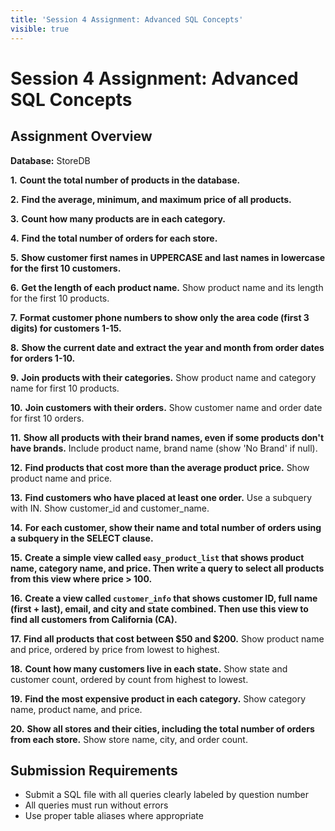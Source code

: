 ```yaml
---
title: 'Session 4 Assignment: Advanced SQL Concepts'
visible: true
---
```


# Session 4 Assignment: Advanced SQL Concepts

## Assignment Overview

**Database:** StoreDB

**1.** **Count the total number of products in the database.**

**2.** **Find the average, minimum, and maximum price of all products.**

**3.** **Count how many products are in each category.**

**4.** **Find the total number of orders for each store.**

**5.** **Show customer first names in UPPERCASE and last names in lowercase for the first 10 customers.**

**6.** **Get the length of each product name.** Show product name and its length for the first 10 products.

**7.** **Format customer phone numbers to show only the area code (first 3 digits) for customers 1-15.**

**8.** **Show the current date and extract the year and month from order dates for orders 1-10.**

**9.** **Join products with their categories.** Show product name and category name for first 10 products.

**10.** **Join customers with their orders.** Show customer name and order date for first 10 orders.

**11.** **Show all products with their brand names, even if some products don't have brands.** Include product name, brand name (show 'No Brand' if null).


**12.** **Find products that cost more than the average product price.** Show product name and price.

**13.** **Find customers who have placed at least one order.** Use a subquery with IN. Show customer_id and customer_name.

**14.** **For each customer, show their name and total number of orders using a subquery in the SELECT clause.**


**15.** **Create a simple view called `easy_product_list` that shows product name, category name, and price. Then write a query to select all products from this view where price > 100.**

**16.** **Create a view called `customer_info` that shows customer ID, full name (first + last), email, and city and state combined. Then use this view to find all customers from California (CA).**

**17.** **Find all products that cost between $50 and $200.** Show product name and price, ordered by price from lowest to highest.

**18.** **Count how many customers live in each state.** Show state and customer count, ordered by count from highest to lowest.

**19.** **Find the most expensive product in each category.** Show category name, product name, and price.

**20.** **Show all stores and their cities, including the total number of orders from each store.** Show store name, city, and order count.

## Submission Requirements

- Submit a SQL file with all queries clearly labeled by question number
- All queries must run without errors
- Use proper table aliases where appropriate
